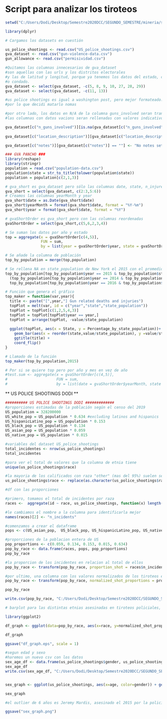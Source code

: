 # Script para analizar los tiroteos
```r
setwd("C:/Users/Dodi/Desktop/Semestre2020DCC/SEGUNDO_SEMESTRE/mineria/semester_project/Gun-Violence-Project/exploracion_tiroteos")

library(dplyr)

# Cargamos los datasets en cuestión

us_police_shootings <- read.csv("US_police_shootings.csv")
gva_dataset <- read.csv("gun-violence-data.csv")
gun_allowance <- read.csv("permisividad.csv")
```

```r
#Quitamos las columnas innecesarias de gva_dataset
#son aquellas con las urls y los distritos electorales
#y las de latitud y longitud, porque ya tenemos los datos del estado, ciudad
#o condado.
gva_dataset <- select(gva_dataset, -c(5, 8, 9, 10, 27, 28, 29))
gva_dataset <- select(gva_dataset, -c(11, 13))
```

```r
#us police shootings es igual a washington post, pero mejor formateado.
#por lo que decidi matarlo nomas

#por otro lado, los datos en N/A de la columna guns_involved seran transformados a #undetermined
#las columnas con datos vacions seran rellenadas con valores indicativos del suceso.

gva_dataset[c("n_guns_involved")][is.na(gva_dataset[c("n_guns_involved")])] <- "Undetermined"
  
gva_dataset[c("location_description")][gva_dataset[c("location_description")] == ""] <- "No description set"

gva_dataset[c("notes")][gva_dataset[c("notes")] == ""] <- "No notes set"   


```

```r

### GVA PANCHO ###
library(reshape)
library(stringr) 
population = read.csv("population-data.csv")
population$state = str_to_title(tolower(population$state))
population = population[c(2,1,3)]

# gva_short es gva_dataset pero sólo las columnas date, state, n_injured y n_killed
gva_short = select(gva_dataset, c(2:3,5:6))
# Creamos las columnas yearMonth y year
gva_short$date = as.Date(gva_short$date)
gva_short$yearMonth = format(gva_short$date, format = "%Y-%m")
gva_short$year = format(gva_short$date, format = "%Y")

# gvaShortOrder es gva_short pero con las columnas reordenadas
gvaShortOrder = select(gva_short,c(5,6,2,3,4))

# Se suman los datos por año y estado
top = aggregate(x = gvaShortOrder[c(4,5)],
                FUN = sum,
                by = list(year = gvaShortOrder$year, state = gvaShortOrder$state))

# Se añade la columna de población
top_by_population = merge(top,population)

# Se rellena NA en state_population de New York el 2015 con el promedio del 2014 y el 2016
top_by_population[top_by_population$year == 2015 & top_by_population$state == "New York",5] = 
  (top_by_population[top_by_population$year == 2014 & top_by_population$state == "New York",][c(5)] +
  top_by_population[top_by_population$year == 2016 & top_by_population$state == "New York",][c(5)]) / 2

# Función que genera el gráfico
top_maker = function(var,year){
  title <- paste("[",year,"] Gun related deaths and injuries")
  topPlot = melt(var, id = c("year","state","state_population"))
  topPlot = topPlot[c(1,2,5,4,3)]
  topPlot = topPlot[topPlot$year == year,]
  topPlot = arrange(topPlot, -value/state_population)
  
  ggplot(topPlot, aes(x = State, y = Percentage_by_state_population))+
    geom_bar(aes(x = reorder(state,value/state_population), y =value/state_population, fill = variable), stat = "identity", position = "dodge") +
    ggtitle(title) + 
    coord_flip()
}

# Llamado de la función
top_maker(top_by_population,2015)

# Por si se quiere top pero por año y mes en vez de año
#test.sum <- aggregate(x = gvaShortOrder[c(4,5)],
#                      FUN = sum,
#                      by = list(date = gvaShortOrder$yearMonth, state = gvaShortOrder$state))


```



** US POLICE SHOOTINGS DODI **

```r

########## US POLICE SHOOTINGS DODI #############
#proporciones estimadas de la población según el censo del 2019
US_population = 328200000
US_white_pop = US_population * 0.634 #excluding latinos and hispanics
US_hispanicLatino_pop = US_population * 0.153
US_black_pop = US_population * 0.134
US_asian_pop = US_population * 0.059
US_native_pop = US_population * 0.015

#variables del dataset US_police_shootings
total_incidentes <- nrow(us_police_shootings)
total_incidentes

#para ver el total de valores que la columna de etnia tiene
unique(us_police_shootings$race)

#la mayoria de los calificados con raza "other" (mas del 95%) suelen ser latinos hispanohablantes, asi que los moveremos a hispanics. Aparte los casos con "other" de raza son apenas 50, en comparación a los 5000 que tenemos.
us_police_shootings$race <- replace(as.character(us_police_shootings$race), us_police_shootings$race == "Other", "Hispanic")

```

```r
#df con las proporciones

#primero, tomamos el total de incidentes por raza
races <-  aggregate(id ~ race, us_police_shootings, function(x) length(unique(x)))

#le cambiamos el nombre a la columna para identificarla mejor
names(races)[2] <- "n_incidents"

#comenzamos a crear el dataframe
pops <- c(US_asian_pop,  US_black_pop, US_hispanicLatino_pop, US_native_pop, US_white_pop)

#proporciones de la poblacion entera de US
pop_proportions <- c(0.059, 0.134, 0.153, 0.015, 0.634)
pop_by_race <- data.frame(races, pops, pop_proportions)
pop_by_race

#la proporcion de los incidentes en relacion al total de ellos
pop_by_race <- transform(pop_by_race, proportion_shot = races$n_incidents/total_incidentes)

#por ultimo, una columna con los valores normalizados de los tiroteos en funcion de las proporciones de la población, en valores de porcentaje
pop_by_race <- transform(pop_by_race, normalized_shot_proportions = proportion_shot / pop_proportions) 

pop_by_race

write.csv(pop_by_race, "C:/Users/Dodi/Desktop/Semestre2020DCC/SEGUNDO_SEMESTRE/mineria/semester_project/Gun-Violence-Project/exploracion_tiroteos/proportions_by_race.csv")

# barplot para las distintas etnias asesinadas en tiroteos policiales, normalizado según el total de población para cada etnia.

library(ggplot2)

df_graph <- ggplot(data=pop_by_race, aes(x=race, y=normalized_shot_proportions)) + geom_bar(stat="identity", fill="steelblue") + xlab("Raza") + ylab("Proporción comparativa") + ggtitle("Comparación de muertes de distintas razas disparadas \npor la policía en función de su proporción de población") + theme(plot.title = element_text(hjust=0.5))

df_graph

ggsave("df_graph.eps", scale = 1)

```

```r
#segun edad y sexo
#haremos un nuevo csv con los datos
sex_age_df <- data.frame(us_police_shootings$gender, us_police_shootings$age)
sex_age_df
write.csv(sex_age_df, "C:/Users/Dodi/Desktop/Semestre2020DCC/SEGUNDO_SEMESTRE/mineria/semester_project/Gun-Violence-Project/exploracion_tiroteos/sex_age.csv")


sex_graph <- ggplot(us_police_shootings, aes(x=age, color=gender)) + geom_histogram(fill="steelblue") + theme_minimal() + scale_x_continuous(breaks = seq(0, 90, by = 5)) + scale_fill_manual("Sexo") + xlab("Edad") + ylab("Total") + ggtitle("Número de muertos disparados por la policía según edad y sexo") + theme(plot.title = element_text(hjust =0.5))

sex_graph

#el outlier de 6 años es Jeremy Mardis, asesinado el 2015 por la policía.

ggsave("sex_graph.png")


```






